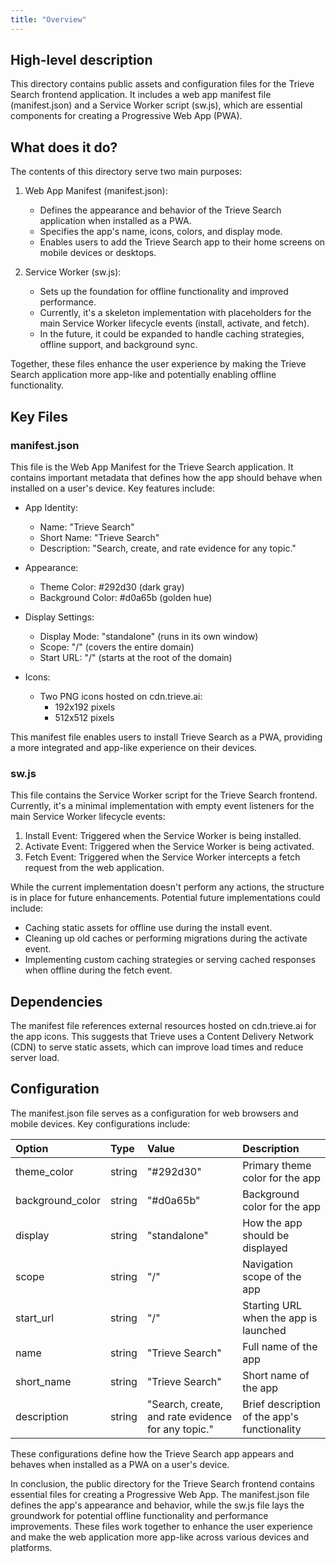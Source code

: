 ```yaml
---
title: "Overview"
---
```


## High-level description
This directory contains public assets and configuration files for the Trieve Search frontend application. It includes a web app manifest file (manifest.json) and a Service Worker script (sw.js), which are essential components for creating a Progressive Web App (PWA).

## What does it do?
The contents of this directory serve two main purposes:

1. Web App Manifest (manifest.json):
   - Defines the appearance and behavior of the Trieve Search application when installed as a PWA.
   - Specifies the app's name, icons, colors, and display mode.
   - Enables users to add the Trieve Search app to their home screens on mobile devices or desktops.

2. Service Worker (sw.js):
   - Sets up the foundation for offline functionality and improved performance.
   - Currently, it's a skeleton implementation with placeholders for the main Service Worker lifecycle events (install, activate, and fetch).
   - In the future, it could be expanded to handle caching strategies, offline support, and background sync.

Together, these files enhance the user experience by making the Trieve Search application more app-like and potentially enabling offline functionality.

## Key Files

### manifest.json
This file is the Web App Manifest for the Trieve Search application. It contains important metadata that defines how the app should behave when installed on a user's device. Key features include:

- App Identity:
  - Name: "Trieve Search"
  - Short Name: "Trieve Search"
  - Description: "Search, create, and rate evidence for any topic."

- Appearance:
  - Theme Color: #292d30 (dark gray)
  - Background Color: #d0a65b (golden hue)

- Display Settings:
  - Display Mode: "standalone" (runs in its own window)
  - Scope: "/" (covers the entire domain)
  - Start URL: "/" (starts at the root of the domain)

- Icons:
  - Two PNG icons hosted on cdn.trieve.ai:
    - 192x192 pixels
    - 512x512 pixels

This manifest file enables users to install Trieve Search as a PWA, providing a more integrated and app-like experience on their devices.

### sw.js
This file contains the Service Worker script for the Trieve Search frontend. Currently, it's a minimal implementation with empty event listeners for the main Service Worker lifecycle events:

1. Install Event: Triggered when the Service Worker is being installed.
2. Activate Event: Triggered when the Service Worker is being activated.
3. Fetch Event: Triggered when the Service Worker intercepts a fetch request from the web application.

While the current implementation doesn't perform any actions, the structure is in place for future enhancements. Potential future implementations could include:

- Caching static assets for offline use during the install event.
- Cleaning up old caches or performing migrations during the activate event.
- Implementing custom caching strategies or serving cached responses when offline during the fetch event.

## Dependencies
The manifest file references external resources hosted on cdn.trieve.ai for the app icons. This suggests that Trieve uses a Content Delivery Network (CDN) to serve static assets, which can improve load times and reduce server load.

## Configuration
The manifest.json file serves as a configuration for web browsers and mobile devices. Key configurations include:

| Option | Type | Value | Description |
|:-------|:-----|:------|:------------|
| theme_color | string | "#292d30" | Primary theme color for the app |
| background_color | string | "#d0a65b" | Background color for the app |
| display | string | "standalone" | How the app should be displayed |
| scope | string | "/" | Navigation scope of the app |
| start_url | string | "/" | Starting URL when the app is launched |
| name | string | "Trieve Search" | Full name of the app |
| short_name | string | "Trieve Search" | Short name of the app |
| description | string | "Search, create, and rate evidence for any topic." | Brief description of the app's functionality |

These configurations define how the Trieve Search app appears and behaves when installed as a PWA on a user's device.

In conclusion, the public directory for the Trieve Search frontend contains essential files for creating a Progressive Web App. The manifest.json file defines the app's appearance and behavior, while the sw.js file lays the groundwork for potential offline functionality and performance improvements. These files work together to enhance the user experience and make the web application more app-like across various devices and platforms.